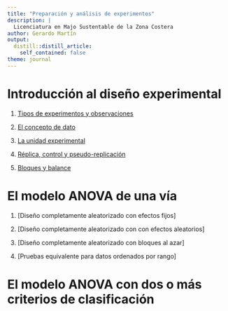 ```yaml
---
title: "Preparación y análisis de experimentos"
description: |
  Licenciatura en Majo Sustentable de la Zona Costera
author: Gerardo Martín
output:
  distill::distill_article:
    self_contained: false
theme: journal
---
```


# Introducción al diseño experimental

1. [Tipos de experimentos y observaciones](Unidad 1-Introducción/Tipo-exper-observ.html)

2. [El concepto de dato](Unidad 1-Introducción/Concepto-dato.html)

3. [La unidad experimental](Unidad 1-Introducción/Unidad-exper.html)

4. [Réplica, control y pseudo-replicación](Unidad 1-Introducción/Replica-control.html)

5. [Bloques y balance](Unidad 1-Introducción/Bloques-balance.html)

# El modelo ANOVA de una vía

1. [Diseño completamente aleatorizado con efectos fijos]

2. [Diseño completamente aleatorizado con con efectos aleatorios]

3. [Diseño completamente aleatorizado con bloques al azar]

4. [Pruebas equivalente para datos ordenados por rango]

# El modelo ANOVA con dos o más criterios de clasificación



